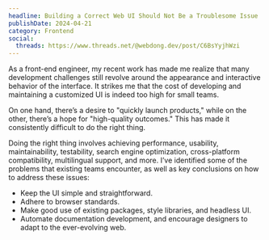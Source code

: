 ```yaml
---
headline: Building a Correct Web UI Should Not Be a Troublesome Issue
publishDate: 2024-04-21
category: Frontend
social:
  threads: https://www.threads.net/@webdong.dev/post/C6BsYyjhWzi
---
```


As a front-end engineer, my recent work has made me realize that many development challenges still revolve around the appearance and interactive behavior of the interface. It strikes me that the cost of developing and maintaining a customized UI is indeed too high for small teams.

On one hand, there’s a desire to "quickly launch products," while on the other, there’s a hope for "high-quality outcomes." This has made it consistently difficult to do the right thing.

Doing the right thing involves achieving performance, usability, maintainability, testability, search engine optimization, cross-platform compatibility, multilingual support, and more. I’ve identified some of the problems that existing teams encounter, as well as key conclusions on how to address these issues:

- Keep the UI simple and straightforward.
- Adhere to browser standards.
- Make good use of existing packages, style libraries, and headless UI.
- Automate documentation development, and encourage designers to adapt to the ever-evolving web.
